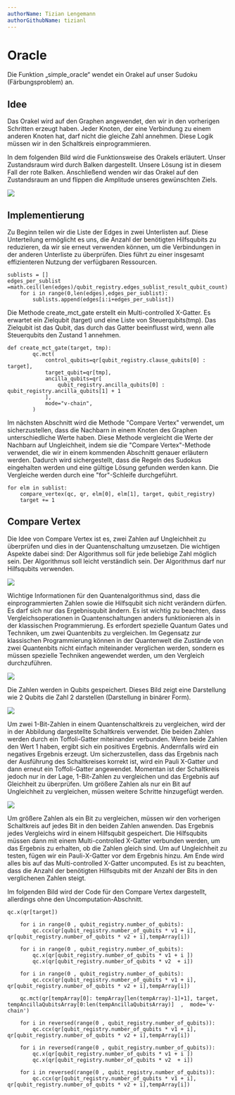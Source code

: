 ```yaml
---
authorName: Tizian Lengemann
authorGithubName: tizianl
---
```


# Oracle

Die Funktion „simple_oracle“ wendet ein Orakel auf unser Sudoku (Färbungsproblem) an. 

## Idee

Das Orakel wird auf den Graphen angewendet, den wir in den vorherigen Schritten erzeugt haben. Jeder Knoten, der eine Verbindung zu einem anderen Knoten hat, darf nicht die gleiche Zahl annehmen. Diese Logik müssen wir in den Schaltkreis einprogrammieren.

In dem folgenden Bild wird die Funktionsweise des Orakels erläutert. Unser Zustandsraum wird durch Balken dargestellt. Unsere Lösung ist in diesem Fall der rote Balken. Anschließend wenden wir das Orakel auf den Zustandsraum an und flippen die Amplitude unseres gewünschten Ziels.

<img src="../../OracelBild1.JPG" />

## Implementierung

Zu Beginn teilen wir die Liste der Edges in zwei Unterlisten auf. Diese Unterteilung ermöglicht es uns, die Anzahl der benötigten Hilfsqubits zu reduzieren, da wir sie erneut verwenden können, um die Verbindungen in der anderen Unterliste zu überprüfen. Dies führt zu einer insgesamt effizienteren Nutzung der verfügbaren Ressourcen.

```
sublists = []
edges_per_sublist =math.ceil(len(edges)/qubit_registry.edges_sublist_result_qubit_count)
    for i in range(0,len(edges),edges_per_sublist):
        sublists.append(edges[i:i+edges_per_sublist])
```


Die Methode create_mct_gate erstellt ein Multi-controlled X-Gatter. Es erwartet ein Zielqubit (target) und eine Liste von Steuerqubits(tmp). Das Zielqubit ist das Qubit, das durch das Gatter beeinflusst wird, wenn alle Steuerqubits den Zustand 1 annehmen.

```
def create_mct_gate(target, tmp):
        qc.mct(
            control_qubits=qr[qubit_registry.clause_qubits[0] : target],
            target_qubit=qr[tmp],
            ancilla_qubits=qr[
                qubit_registry.ancilla_qubits[0] : qubit_registry.ancilla_qubits[1] + 1
            ],
            mode="v-chain",
        )
```


Im nächsten Abschnitt wird die Methode "Compare Vertex" verwendet, um sicherzustellen, dass die Nachbarn in einem Knoten des Graphen unterschiedliche Werte haben. Diese Methode vergleicht die Werte der Nachbarn auf Ungleichheit, indem sie die "Compare Vertex"-Methode verwendet, die wir in einem kommenden Abschnitt genauer erläutern werden. Dadurch wird sichergestellt, dass die Regeln des Sudokus eingehalten werden und eine gültige Lösung gefunden werden kann. Die Vergleiche werden durch eine "for"-Schleife durchgeführt.

```
for elm in sublist:
    compare_vertex(qc, qr, elm[0], elm[1], target, qubit_registry)
    target += 1
```

## Compare Vertex

Die Idee von Compare Vertex ist es, zwei Zahlen auf Ungleichheit zu überprüfen und dies in der Quantenschaltung umzusetzen.
Die wichtigen Aspekte dabei sind:
Der Algorithmus soll für jede beliebige Zahl möglich sein.
Der Algorithmus soll leicht verständlich sein.
Der Algorithmus darf nur Hilfsqubits verwenden.

<img src="../../OracelBild2.JPG" />


Wichtige Informationen für den Quantenalgorithmus sind, dass die einprogrammierten Zahlen sowie die Hilfsqubit sich nicht verändern dürfen. Es darf sich nur das Ergebnisqubit ändern.
Es ist wichtig zu beachten, dass Vergleichsoperationen in Quantenschaltungen anders funktionieren als in der klassischen Programmierung. Es erfordert spezielle Quantum Gates und Techniken, um zwei Quantenbits zu vergleichen. Im Gegensatz zur klassischen Programmierung können in der Quantenwelt die Zustände von zwei Quantenbits nicht einfach miteinander verglichen werden, sondern es müssen spezielle Techniken angewendet werden, um den Vergleich durchzuführen.

<img src="../../OracelBild3.JPG" />

Die Zahlen werden in Qubits gespeichert. Dieses Bild zeigt eine Darstellung wie 2 Qubits die Zahl 2 darstellen (Darstellung in binärer Form).

<img src="../../OracelBild4.JPG" />

Um zwei 1-Bit-Zahlen in einem Quantenschaltkreis zu vergleichen, wird der in der Abbildung dargestellte Schaltkreis verwendet. Die beiden Zahlen werden durch ein Toffoli-Gatter miteinander verbunden. Wenn beide Zahlen den Wert 1 haben, ergibt sich ein positives Ergebnis. Andernfalls wird ein negatives Ergebnis erzeugt. Um sicherzustellen, dass das Ergebnis nach der Ausführung des Schaltkreises korrekt ist, wird ein Pauli X-Gatter und dann erneut ein Toffoli-Gatter angewendet. Momentan ist der Schaltkreis jedoch nur in der Lage, 1-Bit-Zahlen zu vergleichen und das Ergebnis auf Gleichheit zu überprüfen. 
Um größere Zahlen als nur ein Bit auf Ungleichheit zu vergleichen, müssen weitere Schritte hinzugefügt werden.


<img src="../../OracelBild5.JPG" />


Um größere Zahlen als ein Bit zu vergleichen, müssen wir den vorherigen Schaltkreis auf jedes Bit in den beiden Zahlen anwenden. Das Ergebnis jedes Vergleichs wird in einem Hilfsqubit gespeichert. Die Hilfsqubits müssen dann mit einem Multi-controlled X-Gatter verbunden werden, um das Ergebnis zu erhalten, ob die Zahlen gleich sind. Um auf Ungleichheit zu testen, fügen wir ein Pauli-X-Gatter vor dem Ergebnis hinzu. Am Ende wird alles bis auf das Multi-controlled X-Gatter uncomputed. Es ist zu beachten, dass die Anzahl der benötigten Hilfsqubits mit der Anzahl der Bits in den verglichenen Zahlen steigt.


Im folgenden Bild wird der Code für den Compare Vertex dargestellt, allerdings ohne den Uncomputation-Abschnitt.


```
qc.x(qr[target])
    
    for i in range(0 , qubit_registry.number_of_qubits):
        qc.ccx(qr[qubit_registry.number_of_qubits * v1 + i], qr[qubit_registry.number_of_qubits * v2 + i],tempArray[i])

    for i in range(0 , qubit_registry.number_of_qubits):
        qc.x(qr[qubit_registry.number_of_qubits * v1 + i ])
        qc.x(qr[qubit_registry.number_of_qubits * v2  + i])

    for i in range(0 , qubit_registry.number_of_qubits):
        qc.ccx(qr[qubit_registry.number_of_qubits * v1 + i], qr[qubit_registry.number_of_qubits * v2 + i],tempArray[i])  

    qc.mct(qr[tempArray[0]: tempArray[len(tempArray)-1]+1], target, tempAncillaQubitsArray[0:len(tempAncillaQubitsArray)]  ,  mode='v-chain')
  
    for i in reversed(range(0 , qubit_registry.number_of_qubits)):
        qc.ccx(qr[qubit_registry.number_of_qubits * v1 + i], qr[qubit_registry.number_of_qubits * v2 + i],tempArray[i])

    for i in reversed(range(0 , qubit_registry.number_of_qubits)):
        qc.x(qr[qubit_registry.number_of_qubits * v1 + i ])
        qc.x(qr[qubit_registry.number_of_qubits * v2  + i])
    
    for i in reversed(range(0 , qubit_registry.number_of_qubits)):
        qc.ccx(qr[qubit_registry.number_of_qubits * v1 + i], qr[qubit_registry.number_of_qubits * v2 + i],tempArray[i])

```



